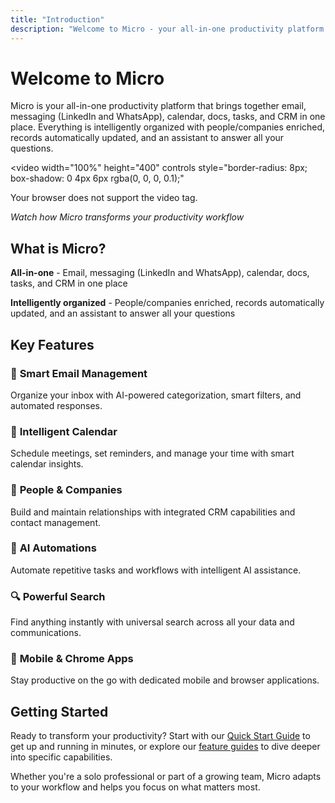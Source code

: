```yaml
---
title: "Introduction"
description: "Welcome to Micro - your all-in-one productivity platform for email, calendar, CRM, and AI-powered workflows."
---
```


# Welcome to Micro

Micro is your all-in-one productivity platform that brings together email, messaging (LinkedIn and WhatsApp), calendar, docs, tasks, and CRM in one place. Everything is intelligently organized with people/companies enriched, records automatically updated, and an assistant to answer all your questions.

<video 
  width="100%" 
  height="400" 
  controls 
  style="border-radius: 8px; box-shadow: 0 4px 6px rgba(0, 0, 0, 0.1);"
>
  <source src="https://video.twimg.com/ext_tw_video/1907054230931726337/pu/vid/avc1/1280x720/moZj4DctXm_m6POr.mp4?tag=12" type="video/mp4">
  Your browser does not support the video tag.
</video>

*Watch how Micro transforms your productivity workflow*

## What is Micro?

**All-in-one** - Email, messaging (LinkedIn and WhatsApp), calendar, docs, tasks, and CRM in one place

**Intelligently organized** - People/companies enriched, records automatically updated, and an assistant to answer all your questions

## Key Features

### 🚀 **Smart Email Management**
Organize your inbox with AI-powered categorization, smart filters, and automated responses.

### 📅 **Intelligent Calendar**
Schedule meetings, set reminders, and manage your time with smart calendar insights.

### 👥 **People & Companies**
Build and maintain relationships with integrated CRM capabilities and contact management.

### 🤖 **AI Automations**
Automate repetitive tasks and workflows with intelligent AI assistance.

### 🔍 **Powerful Search**
Find anything instantly with universal search across all your data and communications.

### 📱 **Mobile & Chrome Apps**
Stay productive on the go with dedicated mobile and browser applications.

## Getting Started

Ready to transform your productivity? Start with our [Quick Start Guide](/getting-started/quickstart) to get up and running in minutes, or explore our [feature guides](/using-micro/) to dive deeper into specific capabilities.

Whether you're a solo professional or part of a growing team, Micro adapts to your workflow and helps you focus on what matters most.
